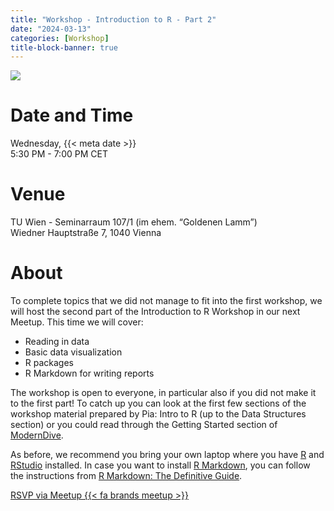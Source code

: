 ```yaml
---
title: "Workshop - Introduction to R - Part 2"
date: "2024-03-13"
categories: [Workshop]
title-block-banner: true
---
```


![](202403.png){fig-alt="Flyer for the R-Ladies Vienna March 2024 event. All information described is available in the main text below."}

# Date and Time

Wednesday, {{< meta date >}}  
5:30 PM - 7:00 PM CET

# Venue

TU Wien - Seminarraum 107/1 (im ehem. "Goldenen Lamm")  
Wiedner Hauptstraße 7, 1040 Vienna

# About

To complete topics that we did not manage to fit into the first workshop, we will host the second part of the Introduction to R Workshop in our next Meetup. This time we will cover:

-   Reading in data
-   Basic data visualization
-   R packages
-   R Markdown for writing reports

The workshop is open to everyone, in particular also if you did not make it to the first part! To catch up you can look at the first few sections of the workshop material prepared by Pia: Intro to R (up to the Data Structures section) or you could read through the Getting Started section of [ModernDive](https://moderndive.netlify.app/1-getting-started.html).

As before, we recommend you bring your own laptop where you have [R](https://cran.r-project.org/) and [RStudio](https://www.rstudio.com/products/rstudio/download/) installed. In case you want to install [R Markdown](https://rmarkdown.rstudio.com), you can follow the instructions from [R Markdown: The Definitive Guide](https://bookdown.org/yihui/rmarkdown/installation.html).

[RSVP via Meetup {{< fa brands meetup >}}](https://www.meetup.com/rladies-vienna/events/299331598){.btn .btn-outline-primary .rsvp}
